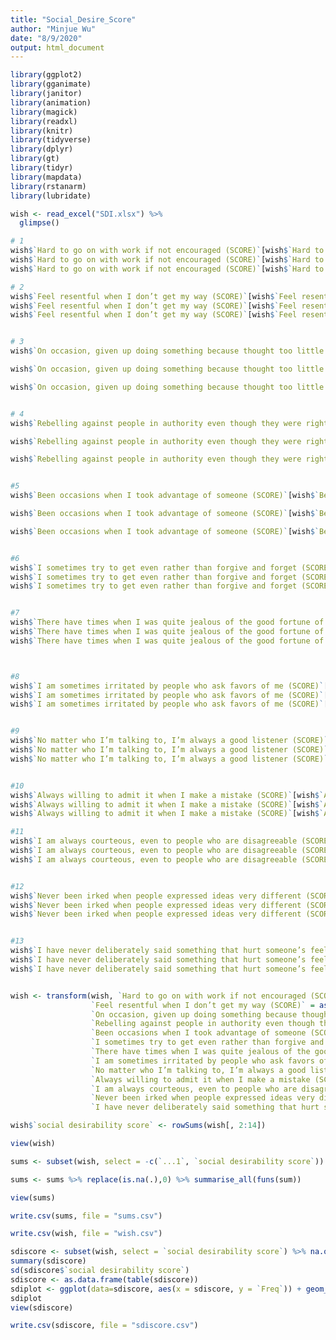 ```yaml
---
title: "Social_Desire_Score"
author: "Minjue Wu"
date: "8/9/2020"
output: html_document
---
```


```r
library(ggplot2)
library(gganimate)
library(janitor)
library(animation)
library(magick)
library(readxl)
library(knitr)
library(tidyverse)
library(dplyr)
library(gt)
library(tidyr)
library(mapdata)
library(rstanarm)
library(lubridate)

wish <- read_excel("SDI.xlsx") %>%
  glimpse()

# 1
wish$`Hard to go on with work if not encouraged (SCORE)`[wish$`Hard to go on with work if not encouraged (SCORE)` == 1] <- 3
wish$`Hard to go on with work if not encouraged (SCORE)`[wish$`Hard to go on with work if not encouraged (SCORE)` != 3] <- 0
wish$`Hard to go on with work if not encouraged (SCORE)`[wish$`Hard to go on with work if not encouraged (SCORE)` == 3] <- 1

# 2
wish$`Feel resentful when I don’t get my way (SCORE)`[wish$`Feel resentful when I don’t get my way (SCORE)`== 1] <- 3
wish$`Feel resentful when I don’t get my way (SCORE)`[wish$`Feel resentful when I don’t get my way (SCORE)`!= 3] <- 0
wish$`Feel resentful when I don’t get my way (SCORE)`[wish$`Feel resentful when I don’t get my way (SCORE)`== 3] <- 1


# 3
wish$`On occasion, given up doing something because thought too little of my ability (SCORE)`[wish$`On occasion, given up doing something because thought too little of my ability (SCORE)`== 1] <- 3

wish$`On occasion, given up doing something because thought too little of my ability (SCORE)`[wish$`On occasion, given up doing something because thought too little of my ability (SCORE)`!= 3] <- 0

wish$`On occasion, given up doing something because thought too little of my ability (SCORE)`[wish$`On occasion, given up doing something because thought too little of my ability (SCORE)`== 3] <- 1


# 4
wish$`Rebelling against people in authority even though they were right (SCORE)`[wish$`Rebelling against people in authority even though they were right (SCORE)`==1] <- 3

wish$`Rebelling against people in authority even though they were right (SCORE)`[wish$`Rebelling against people in authority even though they were right (SCORE)`!=3] <- 0

wish$`Rebelling against people in authority even though they were right (SCORE)`[wish$`Rebelling against people in authority even though they were right (SCORE)`==3] <- 1


#5
wish$`Been occasions when I took advantage of someone (SCORE)`[wish$`Been occasions when I took advantage of someone (SCORE)`==1] <-3

wish$`Been occasions when I took advantage of someone (SCORE)`[wish$`Been occasions when I took advantage of someone (SCORE)`!=3] <-0

wish$`Been occasions when I took advantage of someone (SCORE)`[wish$`Been occasions when I took advantage of someone (SCORE)`==3] <-1


#6
wish$`I sometimes try to get even rather than forgive and forget (SCORE)`[wish$`I sometimes try to get even rather than forgive and forget (SCORE)`==1] <-3
wish$`I sometimes try to get even rather than forgive and forget (SCORE)`[wish$`I sometimes try to get even rather than forgive and forget (SCORE)`!=3] <-0
wish$`I sometimes try to get even rather than forgive and forget (SCORE)`[wish$`I sometimes try to get even rather than forgive and forget (SCORE)`==3] <-1


#7
wish$`There have times when I was quite jealous of the good fortune of others (SCORE)`[wish$`There have times when I was quite jealous of the good fortune of others (SCORE)`==1] <-3
wish$`There have times when I was quite jealous of the good fortune of others (SCORE)`[wish$`There have times when I was quite jealous of the good fortune of others (SCORE)`!=3] <-0
wish$`There have times when I was quite jealous of the good fortune of others (SCORE)`[wish$`There have times when I was quite jealous of the good fortune of others (SCORE)`==3] <-1



#8
wish$`I am sometimes irritated by people who ask favors of me (SCORE)`[wish$`I am sometimes irritated by people who ask favors of me (SCORE)`==1] <-3
wish$`I am sometimes irritated by people who ask favors of me (SCORE)`[wish$`I am sometimes irritated by people who ask favors of me (SCORE)`!=3] <-0
wish$`I am sometimes irritated by people who ask favors of me (SCORE)`[wish$`I am sometimes irritated by people who ask favors of me (SCORE)`==3] <-1


#9
wish$`No matter who I’m talking to, I’m always a good listener (SCORE)`[wish$`No matter who I’m talking to, I’m always a good listener (SCORE)`==0] <-3
wish$`No matter who I’m talking to, I’m always a good listener (SCORE)`[wish$`No matter who I’m talking to, I’m always a good listener (SCORE)`!=3] <-0
wish$`No matter who I’m talking to, I’m always a good listener (SCORE)`[wish$`No matter who I’m talking to, I’m always a good listener (SCORE)`==3] <-1


#10
wish$`Always willing to admit it when I make a mistake (SCORE)`[wish$`Always willing to admit it when I make a mistake (SCORE)`==0] <-3
wish$`Always willing to admit it when I make a mistake (SCORE)`[wish$`Always willing to admit it when I make a mistake (SCORE)`!=3] <-0
wish$`Always willing to admit it when I make a mistake (SCORE)`[wish$`Always willing to admit it when I make a mistake (SCORE)`==3] <-1

#11
wish$`I am always courteous, even to people who are disagreeable (SCORE)`[wish$`I am always courteous, even to people who are disagreeable (SCORE)`==0] <-3
wish$`I am always courteous, even to people who are disagreeable (SCORE)`[wish$`I am always courteous, even to people who are disagreeable (SCORE)`!=3] <-0
wish$`I am always courteous, even to people who are disagreeable (SCORE)`[wish$`I am always courteous, even to people who are disagreeable (SCORE)`==3] <-1


#12
wish$`Never been irked when people expressed ideas very different (SCORE)`[wish$`Never been irked when people expressed ideas very different (SCORE)`==0] <-3
wish$`Never been irked when people expressed ideas very different (SCORE)`[wish$`Never been irked when people expressed ideas very different (SCORE)`!=3] <-0
wish$`Never been irked when people expressed ideas very different (SCORE)`[wish$`Never been irked when people expressed ideas very different (SCORE)`==3] <-1


#13
wish$`I have never deliberately said something that hurt someone’s feelings (SCORE)`[wish$`I have never deliberately said something that hurt someone’s feelings (SCORE)`==0] <-3
wish$`I have never deliberately said something that hurt someone’s feelings (SCORE)`[wish$`I have never deliberately said something that hurt someone’s feelings (SCORE)`!=3] <-0
wish$`I have never deliberately said something that hurt someone’s feelings (SCORE)`[wish$`I have never deliberately said something that hurt someone’s feelings (SCORE)`==3] <-1


wish <- transform(wish, `Hard to go on with work if not encouraged (SCORE)` = as.numeric(`Hard to go on with work if not encouraged (SCORE)`),
                  `Feel resentful when I don’t get my way (SCORE)` = as.numeric(`Feel resentful when I don’t get my way (SCORE)`),
                  `On occasion, given up doing something because thought too little of my ability (SCORE)` = as.numeric(`On occasion, given up doing something because thought too little of my ability (SCORE)`),
                  `Rebelling against people in authority even though they were right (SCORE)` = as.numeric(`Rebelling against people in authority even though they were right (SCORE)`),
                  `Been occasions when I took advantage of someone (SCORE)` = as.numeric(`Been occasions when I took advantage of someone (SCORE)`),
                  `I sometimes try to get even rather than forgive and forget (SCORE)` = as.numeric(`I sometimes try to get even rather than forgive and forget (SCORE)`),
                  `There have times when I was quite jealous of the good fortune of others (SCORE)` = as.numeric(`There have times when I was quite jealous of the good fortune of others (SCORE)`),
                  `I am sometimes irritated by people who ask favors of me (SCORE)` = as.numeric(`I am sometimes irritated by people who ask favors of me (SCORE)`),
                  `No matter who I’m talking to, I’m always a good listener (SCORE)` = as.numeric(`No matter who I’m talking to, I’m always a good listener (SCORE)`),
                  `Always willing to admit it when I make a mistake (SCORE)` = as.numeric(`Always willing to admit it when I make a mistake (SCORE)`),
                  `I am always courteous, even to people who are disagreeable (SCORE)` = as.numeric(`I am always courteous, even to people who are disagreeable (SCORE)`),
                  `Never been irked when people expressed ideas very different (SCORE)` = as.numeric(`Never been irked when people expressed ideas very different (SCORE)`),
                  `I have never deliberately said something that hurt someone’s feelings (SCORE)` = as.numeric(`I have never deliberately said something that hurt someone’s feelings (SCORE)`))

wish$`social desirability score` <- rowSums(wish[, 2:14])

view(wish)

sums <- subset(wish, select = -c(`...1`, `social desirability score`))

sums <- sums %>% replace(is.na(.),0) %>% summarise_all(funs(sum))

view(sums)

write.csv(sums, file = "sums.csv")

write.csv(wish, file = "wish.csv")

sdiscore <- subset(wish, select = `social desirability score`) %>% na.omit()
summary(sdiscore)
sd(sdiscore$`social desirability score`)
sdiscore <- as.data.frame(table(sdiscore))
sdiplot <- ggplot(data=sdiscore, aes(x = sdiscore, y = `Freq`)) + geom_bar(stat = "identity", width = .7) +labs(title = "Social Desirability Score Distribution", y= "Frequency", x = "Social Desirability Score")
sdiplot
view(sdiscore)

write.csv(sdiscore, file = "sdiscore.csv")


```
